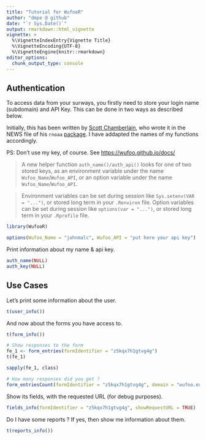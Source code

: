 ---
title: "Tutorial for WufooR"
author: "dmpe @ github"
date: "`r Sys.Date()`"
output: rmarkdown::html_vignette
vignette: >
  %\VignetteIndexEntry{Vignette Title}
  %\VignetteEncoding{UTF-8}
  %\VignetteEngine{knitr::rmarkdown}
editor_options: 
  chunk_output_type: console
---

## Authentication

To access data from your surways, you firstly need to store your login name (subdomain) and API Key. This can be done in two ways as described below. 

Initially, this has been written by [Scott Chamberlain](https://github.com/sckott), who wrote it in the NEWS file of his `rnoaa` [package](https://github.com/ropensci/rnoaa/blob/master/NEWS.md). I have addapted the names of my functions accordingly.

PS: Don't use my key, of course. See <https://wufoo.github.io/docs/>

> A new helper function `auth_name()/auth_api()` looks for one of two stored keys, as an
environment variable under the name `Wufoo_Name`/`Wufoo_API`, or an option variable under the name
`Wufoo_Name`/`Wufoo_API`. 

> Environment variables can be set during session like `Sys.setenv(VAR = "...")`,
or stored long term in your `.Renviron` file. Option variables can be set during session
like `options(var = "...")`, or stored long term in your `.Rprofile` file.

```{r, eval=FALSE, include=T}
library(WufooR)

options(Wufoo_Name = "johnmalc", Wufoo_API = "put here your api key")
```

Print information about my name & api key.

```{r, eval=FALSE, include=T}
auth_name(NULL)
auth_key(NULL)
```

## Use Cases 
 
Let's print some information about the user.

```{r, eval=FALSE, include=T}
t(user_info())
```

And now about the forms you have access to.

```{r, eval=FALSE, include=T}
t(form_info())

# Show responses to the form
fe_1 <- form_entries(formIdentifier = "z5kqx7h1gtvg4g")
t(fe_1)

sapply(fe_1, class)
```

```{r, eval=FALSE, include=T}
# How many responses did you get ?
form_entriesCount(formIdentifier = "z5kqx7h1gtvg4g", domain = "wufoo.eu")
```

Show its fields, with the requested URL (for debug purposes).

```{r, eval=FALSE, include=T}
fields_info(formIdentifier = "z5kqx7h1gtvg4g", showRequestURL = TRUE)
```

Do I have some reports ? If yes, then show me information about them.

```{r, eval=FALSE, include=T}
t(reports_info())
```

